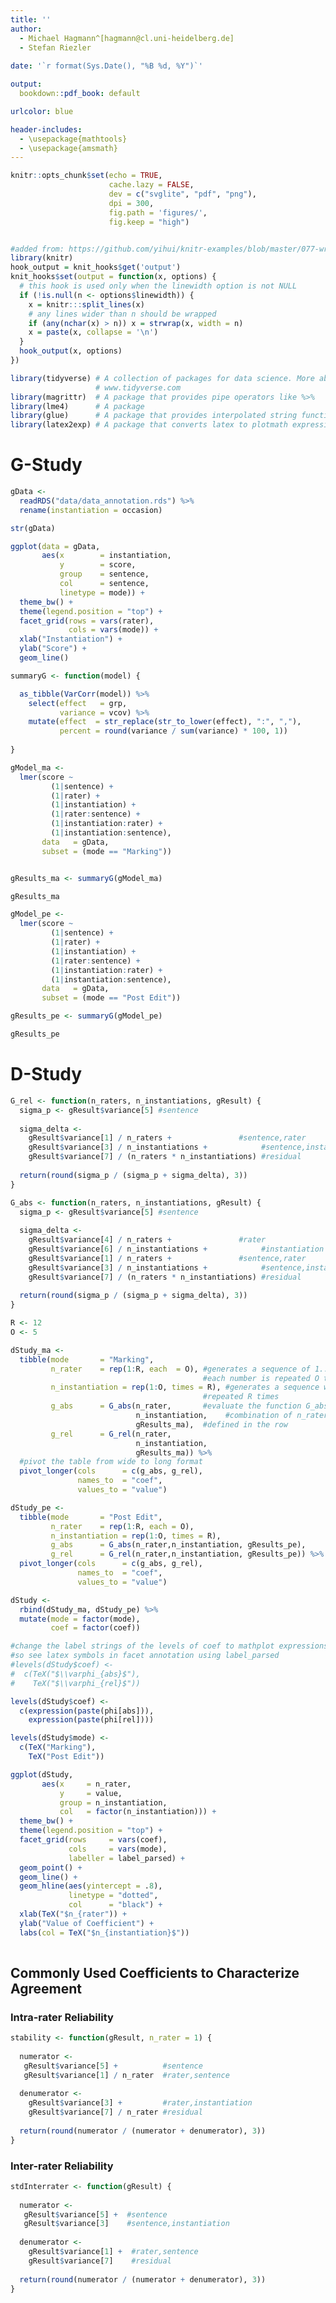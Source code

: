 ```yaml
---
title: ''
author: 
  - Michael Hagmann^[hagmann@cl.uni-heidelberg.de]
  - Stefan Riezler
  
date: '`r format(Sys.Date(), "%B %d, %Y")`'

output:
  bookdown::pdf_book: default

urlcolor: blue

header-includes:
  - \usepackage{mathtools}
  - \usepackage{amsmath}
---
```


```r
knitr::opts_chunk$set(echo = TRUE, 
                      cache.lazy = FALSE,
                      dev = c("svglite", "pdf", "png"),
                      dpi = 300,
                      fig.path = 'figures/',
                      fig.keep = "high")


#added from: https://github.com/yihui/knitr-examples/blob/master/077-wrap-output.Rmd
library(knitr)
hook_output = knit_hooks$get('output')
knit_hooks$set(output = function(x, options) {
  # this hook is used only when the linewidth option is not NULL
  if (!is.null(n <- options$linewidth)) {
    x = knitr:::split_lines(x)
    # any lines wider than n should be wrapped
    if (any(nchar(x) > n)) x = strwrap(x, width = n)
    x = paste(x, collapse = '\n')
  }
  hook_output(x, options)
})
```

```r
library(tidyverse) # A collection of packages for data science. More about it on 
                   # www.tidyverse.com
library(magrittr)  # A package that provides pipe operators like %>%
library(lme4)      # A package 
library(glue)      # A package that provides interpolated string functions.
library(latex2exp) # A package that converts latex to plotmath expressions.
```


# G-Study
```r
gData <- 
  readRDS("data/data_annotation.rds") %>%
  rename(instantiation = occasion) 

str(gData)
```


```r
ggplot(data = gData, 
       aes(x        = instantiation, 
           y        = score, 
           group    = sentence, 
           col      = sentence, 
           linetype = mode)) +
  theme_bw() +
  theme(legend.position = "top") +
  facet_grid(rows = vars(rater), 
             cols = vars(mode)) +
  xlab("Instantiation") +
  ylab("Score") +
  geom_line()
```


```r
summaryG <- function(model) {

  as_tibble(VarCorr(model)) %>%
    select(effect   = grp,
           variance = vcov) %>%
    mutate(effect  = str_replace(str_to_lower(effect), ":", ","),  
           percent = round(variance / sum(variance) * 100, 1))
  
}  
```


```r
gModel_ma <- 
  lmer(score ~ 
         (1|sentence) + 
         (1|rater) + 
         (1|instantiation) + 
         (1|rater:sentence) + 
         (1|instantiation:rater) +
         (1|instantiation:sentence),
       data   = gData,
       subset = (mode == "Marking"))


gResults_ma <- summaryG(gModel_ma)

gResults_ma
```


```r
gModel_pe <-
  lmer(score ~ 
         (1|sentence) + 
         (1|rater) + 
         (1|instantiation) + 
         (1|rater:sentence) + 
         (1|instantiation:rater) +
         (1|instantiation:sentence),
       data   = gData,
       subset = (mode == "Post Edit"))

gResults_pe <- summaryG(gModel_pe)

gResults_pe
```


# D-Study
```r
G_rel <- function(n_raters, n_instantiations, gResult) {
  sigma_p <- gResult$variance[5] #sentence 
  
  sigma_delta <- 
    gResult$variance[1] / n_raters +               #sentence,rater
    gResult$variance[3] / n_instantiations +            #sentence,instantiation
    gResult$variance[7] / (n_raters * n_instantiations) #residual
                      
  return(round(sigma_p / (sigma_p + sigma_delta), 3))
}

G_abs <- function(n_raters, n_instantiations, gResult) {
  sigma_p <- gResult$variance[5] #sentence 
  
  sigma_delta <- 
    gResult$variance[4] / n_raters +               #rater
    gResult$variance[6] / n_instantiations +            #instantiation 
    gResult$variance[1] / n_raters +               #sentence,rater
    gResult$variance[3] / n_instantiations +            #sentence,instantiation
    gResult$variance[7] / (n_raters * n_instantiations) #residual
                      
  return(round(sigma_p / (sigma_p + sigma_delta), 3))
}
```


```r
R <- 12
O <- 5

dStudy_ma <-
  tibble(mode       = "Marking",
         n_rater    = rep(1:R, each  = O), #generates a sequence of 1...R were 
                                           #each number is repeated O times
         n_instantiation = rep(1:O, times = R), #generates a sequence were (1...O) is 
                                           #repeated R times
         g_abs      = G_abs(n_rater,       #evaluate the function G_abs for the  
                            n_instantiation,    #combination of n_rater and n_instantiation
                            gResults_ma),  #defined in the row  
         g_rel      = G_rel(n_rater,
                            n_instantiation, 
                            gResults_ma)) %>%
  #pivot the table from wide to long format
  pivot_longer(cols      = c(g_abs, g_rel), 
               names_to  = "coef", 
               values_to = "value")

dStudy_pe <-
  tibble(mode       = "Post Edit",
         n_rater    = rep(1:R, each = O),
         n_instantiation = rep(1:O, times = R),
         g_abs      = G_abs(n_rater,n_instantiation, gResults_pe),
         g_rel      = G_rel(n_rater,n_instantiation, gResults_pe)) %>%
  pivot_longer(cols      = c(g_abs, g_rel), 
               names_to  = "coef", 
               values_to = "value")

dStudy <-
  rbind(dStudy_ma, dStudy_pe) %>%
  mutate(mode = factor(mode),
         coef = factor(coef))

#change the label strings of the levels of coef to mathplot expressions
#so see latex symbols in facet annotation using label_parsed
#levels(dStudy$coef) <-  
#  c(TeX("$\\varphi_{abs}$"),
#    TeX("$\\varphi_{rel}$"))

levels(dStudy$coef) <-  
  c(expression(paste(phi[abs])),
    expression(paste(phi[rel])))

levels(dStudy$mode) <-
  c(TeX("Marking"),
    TeX("Post Edit"))
```


```r
ggplot(dStudy, 
       aes(x     = n_rater, 
           y     = value, 
           group = n_instantiation, 
           col   = factor(n_instantiation))) +
  theme_bw() +
  theme(legend.position = "top") +
  facet_grid(rows     = vars(coef), 
             cols     = vars(mode),
             labeller = label_parsed) +
  geom_point() +
  geom_line() + 
  geom_hline(aes(yintercept = .8), 
             linetype = "dotted", 
             col      = "black") +
  xlab(TeX("$n_{rater")) + 
  ylab("Value of Coefficient") +
  labs(col = TeX("$n_{instantiation}$"))
  
```

##  Commonly Used Coefficients to Characterize Agreement 

### Intra-rater Reliability
```r
stability <- function(gResult, n_rater = 1) {
 
  numerator <- 
   gResult$variance[5] +          #sentence
   gResult$variance[1] / n_rater  #rater,sentence
   
  denumerator <- 
    gResult$variance[3] +         #rater,instantiation
    gResult$variance[7] / n_rater #residual
  
  return(round(numerator / (numerator + denumerator), 3)) 
}
```


### Inter-rater Reliability
```r
stdInterrater <- function(gResult) {
 
  numerator <- 
   gResult$variance[5] +  #sentence
   gResult$variance[3]    #sentence,instantiation
   
  denumerator <- 
    gResult$variance[1] +  #rater,sentence
    gResult$variance[7]    #residual
  
  return(round(numerator / (numerator + denumerator), 3)) 
}
```